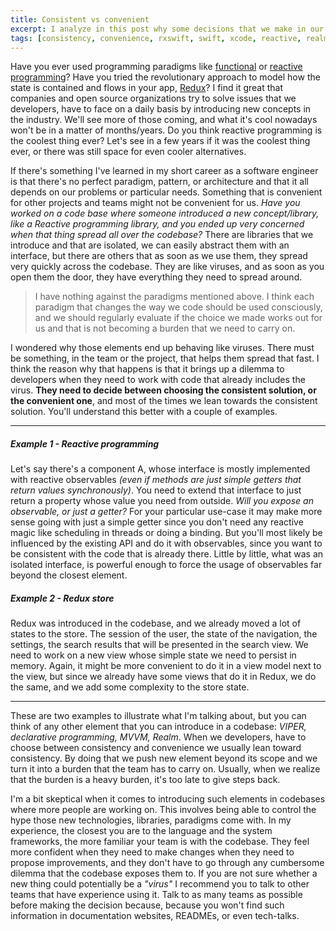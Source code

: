 ```yaml
---
title: Consistent vs convenient
excerpt: I analyze in this post why some decisions that we make in our projects might turn into bad viruses that spread all over the code base.
tags: [consistency, convenience, rxswift, swift, xcode, reactive, realm]
---
```


Have you ever used programming paradigms like [functional](https://en.wikipedia.org/wiki/Functional_programming) or [reactive programming](https://en.wikipedia.org/wiki/Functional_reactive_programming)? Have you tried the revolutionary approach to model how the state is contained and flows in your app, [Redux](http://redux.js.org/)? I find it great that companies and open source organizations try to solve issues that we developers, have to face on a daily basis by introducing new concepts in the industry. We'll see more of those coming, and what it's cool nowadays won't be in a matter of months/years. Do you think reactive programming is the coolest thing ever? Let's see in a few years if it was the coolest thing ever, or there was still space for even cooler alternatives.

If there's something I've learned in my short career as a software engineer is that there's no perfect paradigm, pattern, or architecture and that it all depends on our problems or particular needs. Something that is convenient for other projects and teams might not be convenient for us. *Have you worked on a code base where someone introduced a new concept/library, like a Reactive programming library, and you ended up very concerned when that thing spread all over the codebase?* There are libraries that we introduce and that are isolated, we can easily abstract them with an interface, but there are others that as soon as we use them, they spread very quickly across the codebase. They are like viruses, and as soon as you open them the door, they have everything they need to spread around.

> I have nothing against the paradigms mentioned above. I think each paradigm that changes the way we code should be used consciously, and we should regularly evaluate if the choice we made works out for us and that is not becoming a burden that we need to carry on.

I wondered why those elements end up behaving like viruses. There must be something, in the team or the project, that helps them spread that fast. I think the reason why that happens is that it brings up a dilemma to developers when they need to work with code that already includes the virus. **They need to decide between choosing the consistent solution, or the convenient one**, and most of the times we lean towards the consistent solution. You'll understand this better with a couple of examples.

---

##### Example 1 - Reactive programming
Let's say there's a component A, whose interface is mostly implemented with reactive observables *(even if methods are just simple getters that return values synchronously)*. You need to extend that interface to just return a property whose value you need from outside. *Will you expose an observable, or just a getter?* For your particular use-case it may make more sense going with just a simple getter since you don't need any reactive magic like scheduling in threads or doing a binding. But you'll most likely be influenced by the existing API and do it with observables, since you want to be consistent with the code that is already there. Little by little, what was an isolated interface, is powerful enough to force the usage of observables far beyond the closest element.

##### Example 2 - Redux store
Redux was introduced in the codebase, and we already moved a lot of states to the store. The session of the user, the state of the navigation, the settings, the search results that will be presented in the search view. We need to work on a new view whose simple state we need to persist in memory. Again, it might be more convenient to do it in a view model next to the view, but since we already have some views that do it in Redux, we do the same, and we add some complexity to the store state.

---

These are two examples to illustrate what I'm talking about, but you can think of any other element that you can introduce in a codebase: *VIPER, declarative programming, MVVM, Realm*. When we developers, have to choose between consistency and convenience we usually lean toward consistency. By doing that we push new element beyond its scope and we turn it into a burden that the team has to carry on. Usually, when we realize that the burden is a heavy burden, it's too late to give steps back.

I'm a bit skeptical when it comes to introducing such elements in codebases where more people are working on. This involves being able to control the hype those new technologies, libraries, paradigms come with. In my experience, the closest you are to the language and the system frameworks, the more familiar your team is with the codebase. They feel more confident when they need to make changes when they need to propose improvements, and they don't have to go through any cumbersome dilemma that the codebase exposes them to. If you are not sure whether a new thing could potentially be a *"virus"* I recommend you to talk to other teams that have experience using it. Talk to as many teams as possible before making the decision because, because you won't find such information in documentation websites, READMEs, or even tech-talks.

